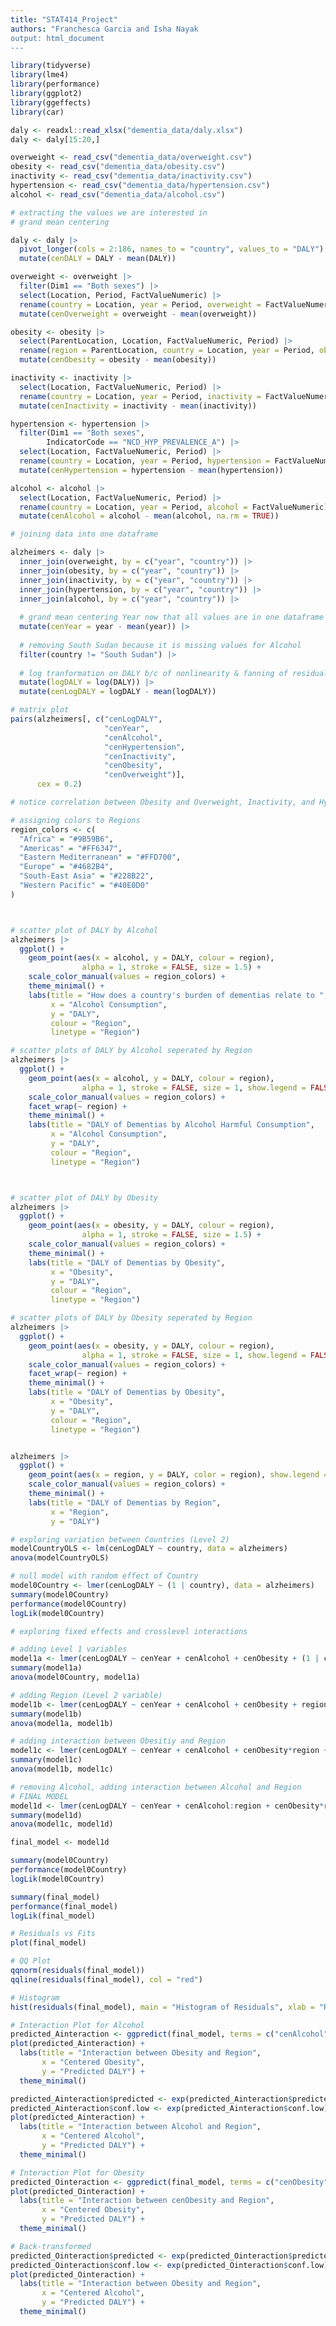 ```yaml
---
title: "STAT414_Project"
authors: "Franchesca Garcia and Isha Nayak
output: html_document
---
```


```r

library(tidyverse)
library(lme4)
library(performance)
library(ggplot2)
library(ggeffects)
library(car)

```

```r

daly <- readxl::read_xlsx("dementia_data/daly.xlsx")
daly <- daly[15:20,]

overweight <- read_csv("dementia_data/overweight.csv")
obesity <- read_csv("dementia_data/obesity.csv")
inactivity <- read_csv("dementia_data/inactivity.csv")
hypertension <- read_csv("dementia_data/hypertension.csv")
alcohol <- read_csv("dementia_data/alcohol.csv")

```

```r

# extracting the values we are interested in
# grand mean centering

daly <- daly |>
  pivot_longer(cols = 2:186, names_to = "country", values_to = "DALY") |>
  mutate(cenDALY = DALY - mean(DALY))

overweight <- overweight |>
  filter(Dim1 == "Both sexes") |>
  select(Location, Period, FactValueNumeric) |>
  rename(country = Location, year = Period, overweight = FactValueNumeric) |>
  mutate(cenOverweight = overweight - mean(overweight))

obesity <- obesity |>
  select(ParentLocation, Location, FactValueNumeric, Period) |>
  rename(region = ParentLocation, country = Location, year = Period, obesity = FactValueNumeric) |>
  mutate(cenObesity = obesity - mean(obesity))

inactivity <- inactivity |>
  select(Location, FactValueNumeric, Period) |>
  rename(country = Location, year = Period, inactivity = FactValueNumeric) |>
  mutate(cenInactivity = inactivity - mean(inactivity))

hypertension <- hypertension |>
  filter(Dim1 == "Both sexes",
        IndicatorCode == "NCD_HYP_PREVALENCE_A") |>
  select(Location, FactValueNumeric, Period) |>
  rename(country = Location, year = Period, hypertension = FactValueNumeric) |>
  mutate(cenHypertension = hypertension - mean(hypertension))

alcohol <- alcohol |>
  select(Location, FactValueNumeric, Period) |>
  rename(country = Location, year = Period, alcohol = FactValueNumeric) |>
  mutate(cenAlcohol = alcohol - mean(alcohol, na.rm = TRUE))

```

```r

# joining data into one dataframe

alzheimers <- daly |>
  inner_join(overweight, by = c("year", "country")) |>
  inner_join(obesity, by = c("year", "country")) |>
  inner_join(inactivity, by = c("year", "country")) |>
  inner_join(hypertension, by = c("year", "country")) |>
  inner_join(alcohol, by = c("year", "country")) |>
  
  # grand mean centering Year now that all values are in one dataframe
  mutate(cenYear = year - mean(year)) |>
  
  # removing South Sudan because it is missing values for Alcohol
  filter(country != "South Sudan") |>
  
  # log tranformation on DALY b/c of nonlinearity & fanning of residuals of final model
  mutate(logDALY = log(DALY)) |>
  mutate(cenLogDALY = logDALY - mean(logDALY)) 

```

```r

# matrix plot
pairs(alzheimers[, c("cenLogDALY", 
                     "cenYear",
                     "cenAlcohol", 
                     "cenHypertension", 
                     "cenInactivity",
                     "cenObesity",
                     "cenOverweight")],
      cex = 0.2)

# notice correlation between Obesity and Overweight, Inactivity, and Hypertension

```


```r

# assigning colors to Regions
region_colors <- c(
  "Africa" = "#9B59B6", 
  "Americas" = "#FF6347",
  "Eastern Mediterranean" = "#FFD700",
  "Europe" = "#4682B4",
  "South-East Asia" = "#228B22",
  "Western Pacific" = "#40E0D0"
)



# scatter plot of DALY by Alcohol
alzheimers |>
  ggplot() +
    geom_point(aes(x = alcohol, y = DALY, colour = region),
                alpha = 1, stroke = FALSE, size = 1.5) +
    scale_color_manual(values = region_colors) + 
    theme_minimal() +
    labs(title = "How does a country's burden of dementias relate to ",
         x = "Alcohol Consumption",
         y = "DALY",
         colour = "Region", 
         linetype = "Region") 

# scatter plots of DALY by Alcohol seperated by Region
alzheimers |>
  ggplot() +
    geom_point(aes(x = alcohol, y = DALY, colour = region),
                alpha = 1, stroke = FALSE, size = 1, show.legend = FALSE) +
    scale_color_manual(values = region_colors) + 
    facet_wrap(~ region) + 
    theme_minimal() +
    labs(title = "DALY of Dementias by Alcohol Harmful Consumption",
         x = "Alcohol Consumption",
         y = "DALY",
         colour = "Region", 
         linetype = "Region") 



# scatter plot of DALY by Obesity
alzheimers |>
  ggplot() +
    geom_point(aes(x = obesity, y = DALY, colour = region),
                alpha = 1, stroke = FALSE, size = 1.5) +
    scale_color_manual(values = region_colors) + 
    theme_minimal() +
    labs(title = "DALY of Dementias by Obesity",
         x = "Obesity",
         y = "DALY",
         colour = "Region", 
         linetype = "Region") 

# scatter plots of DALY by Obesity seperated by Region
alzheimers |>
  ggplot() +
    geom_point(aes(x = obesity, y = DALY, colour = region),
                alpha = 1, stroke = FALSE, size = 1, show.legend = FALSE) +
    scale_color_manual(values = region_colors) + 
    facet_wrap(~ region) + 
    theme_minimal() +
    labs(title = "DALY of Dementias by Obesity",
         x = "Obesity",
         y = "DALY",
         colour = "Region", 
         linetype = "Region") 


alzheimers |>
  ggplot() +
    geom_point(aes(x = region, y = DALY, color = region), show.legend = FALSE) +
    scale_color_manual(values = region_colors) +
    theme_minimal() +
    labs(title = "DALY of Dementias by Region",
         x = "Region",
         y = "DALY") 

```

```r

# exploring variation between Countries (Level 2) 
modelCountryOLS <- lm(cenLogDALY ~ country, data = alzheimers)
anova(modelCountryOLS)

```

```r

# null model with random effect of Country
model0Country <- lmer(cenLogDALY ~ (1 | country), data = alzheimers)
summary(model0Country)
performance(model0Country)
logLik(model0Country)

```

```r

# exploring fixed effects and crosslevel interactions

# adding Level 1 variables
model1a <- lmer(cenLogDALY ~ cenYear + cenAlcohol + cenObesity + (1 | country), data = alzheimers)
summary(model1a)
anova(model0Country, model1a)

# adding Region (Level 2 variable)
model1b <- lmer(cenLogDALY ~ cenYear + cenAlcohol + cenObesity + region + (1 | country), data = alzheimers)
summary(model1b)
anova(model1a, model1b)

# adding interaction between Obesitiy and Region
model1c <- lmer(cenLogDALY ~ cenYear + cenAlcohol + cenObesity*region + (1 | country), data = alzheimers)
summary(model1c)
anova(model1b, model1c)

# removing Alcohol, adding interaction between Alcohol and Region
# FINAL MODEL
model1d <- lmer(cenLogDALY ~ cenYear + cenAlcohol:region + cenObesity*region + (1 | country), data = alzheimers)
summary(model1d)
anova(model1c, model1d)

```

```r

final_model <- model1d

summary(model0Country)
performance(model0Country)
logLik(model0Country)

summary(final_model)
performance(final_model)
logLik(final_model)

```

```r

# Residuals vs Fits
plot(final_model)

# QQ Plot
qqnorm(residuals(final_model))
qqline(residuals(final_model), col = "red")

# Histogram
hist(residuals(final_model), main = "Histogram of Residuals", xlab = "Residuals")

# Interaction Plot for Alcohol
predicted_Ainteraction <- ggpredict(final_model, terms = c("cenAlcohol", "region"))
plot(predicted_Ainteraction) +
  labs(title = "Interaction between Obesity and Region",
       x = "Centered Obesity",
       y = "Predicted DALY") +
  theme_minimal()

predicted_Ainteraction$predicted <- exp(predicted_Ainteraction$predicted);
predicted_Ainteraction$conf.low <- exp(predicted_Ainteraction$conf.low); predicted_Ainteraction$conf.high <- exp(predicted_Ainteraction$conf.high);
plot(predicted_Ainteraction) +
  labs(title = "Interaction between Alcohol and Region",
       x = "Centered Alcohol",
       y = "Predicted DALY") +
  theme_minimal()

# Interaction Plot for Obesity
predicted_Ointeraction <- ggpredict(final_model, terms = c("cenObesity", "region"))
plot(predicted_Ointeraction) +
  labs(title = "Interaction between cenObesity and Region",
       x = "Centered Obesity",
       y = "Predicted DALY") +
  theme_minimal()

# Back-transformed
predicted_Ointeraction$predicted <- exp(predicted_Ointeraction$predicted);
predicted_Ointeraction$conf.low <- exp(predicted_Ointeraction$conf.low); predicted_Ointeraction$conf.high <- exp(predicted_Ointeraction$conf.high);
plot(predicted_Ointeraction) +
  labs(title = "Interaction between Obesity and Region",
       x = "Centered Alcohol",
       y = "Predicted DALY") +
  theme_minimal()

```


